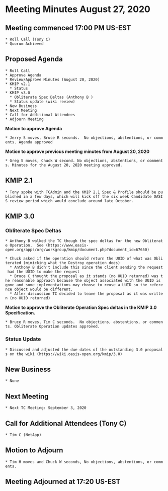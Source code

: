 = Meeting Minutes August 27, 2020 =
== Meeting commenced 17:00 PM US-EST ==
 * Roll Call (Tony C)
 * Quorum Achieved

== Proposed Agenda ==

 * Roll Call
 * Approve Agenda
 * Review/Approve Minutes (August 20, 2020)
 * KMIP v2.1
   * Status
 * KMIP v3.0
   * Obliterate Spec Deltas (Anthony B ) 
   * Status update (wiki review)
 * New Business
 * Next Meeting
 * Call for Additional Attendees
 * Adjourn Meeting
 

'''Motion to approve Agenda'''

 * Jerry S moves, Bruce R seconds.  No objections, abstentions, or comments. Agenda approved

'''Motion to approve previous meeting minutes from August 20, 2020'''

 * Greg S moves, Chuck W second. No objections, abstentions, or comments. Minutes for the August 20, 2020 meeting approved.

== KMIP 2.1 ==

 * Tony spoke with TCAdmin and the KMIP 2.1 Spec & Profile should be published in a few days, which will kick off the six week Candidate OASIS review period which would conclude around late October.

== KMIP 3.0 ==

=== Obliterate Spec Deltas ===

 * Anthony B walked the TC though the spec deltas for the new Obliterate Operation.  See (https://www.oasis-open.org/apps/org/workgroup/kmip/document.php?document_id=67650)

 * Chuck asked if the operation should return the UUID of what was Obliterated (mimicking what the Destroy operation does)
   * Anthony B didn't include this since the client sending the request had the UUID to make the request
   * Bruce C thought the proposal as it stands (no UUID returned) was the reasonable approach because the object associated with the UUID is gone and some implementations may choose to reuse a UUID so the reference object would be different.
   * After discussion TC decided to leave the proposal as it was written (no UUID returned)

'''Motion to approve the Obliterate Operation Spec deltas in the KMIP 3.0 Specification.'''

 * Bruce R moves, Tim C seconds.  No objections, abstentions, or comments. Obliterate Operation updates approved.

=== Status Update ===

 * Discussed and adjusted the due dates of the outstanding 3.0 proposals on the wiki (https://wiki.oasis-open.org/kmip/3.0) 

== New Business ==
 * None

== Next Meeting ==
 * Next TC Meeting: September 3, 2020

== Call for Additional Attendees (Tony C) ==
 * Tim C (NetApp)

== Motion to Adjourn ==
 * Tim H moves and Chuck W seconds, No objections, abstentions, or comments.

== Meeting Adjourned at 17:20 US-EST ==
